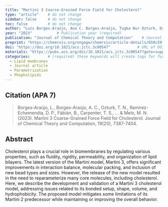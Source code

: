 ```yaml
---
title: "Martini 3 Coarse-Grained Force Field for Cholesterol"          # Paper title (required)
type: "article"    # do not change
sidebar: false     # do not change
toc: false         # do not change
author: "Luís Borges-Araújo, Ana C. Borges-Araújo, Tugba Nur Ozturk, Daniel P. Ramirez-Echemendia, Balázs Fábián, Timothy S. Carpenter, Sebastian Thallmair, Jonathan Barnoud, Helgi I. Ingólfsson, Gerhard Hummer, D. Peter Tieleman, Siewert J. Marrink, Paulo C. T. Souza, and Manuel N. Melo"         # Paper authors (required)
year: "2023"           # Publication year (required)
publication: "Journal of Chemical Theory and Computation"    # Journal or similar (required)
preprint: "https://chemrxiv.org/engage/chemrxiv/article-details/650c59f060c37f4f76332ea7"       # URL to prepint page (optional)  
doi: "https://doi.org/10.1021/acs.jctc.3c00547"            # URL of DOI (required)  
materials: "https://pubs.acs.org/doi/10.1021/acs.jctc.3c00547?goto=supporting-info"      # URL to suplementary info (optional)
categories:        # (required) these keywords will create tags for further filtering. 
  - Lipid membranes
  - Journal article
  - Parametrization
  - Phopholipids
---
```


<!-- 
The info below is just an example. 

Both fields are required and they have to be replaced with the respective info for each paper. 

Please notice the `> ` symbol before the citation, it gives it additional styling.  
-->

## Citation (APA 7)      

> Borges-Araújo, L., Borges-Araújo, A. C., Ozturk, T. N., Ramirez-Echemendia, D. P., Fábián, B., Carpenter, T. S., ... & Melo, M. N. (2023). Martini 3 Coarse-Grained Force Field for Cholesterol. Journal of Chemical Theory and Computation, 19(20), 7387-7404.

## Abstract

Cholesterol plays a crucial role in biomembranes by regulating various properties, such as fluidity, rigidity, permeability, and organization of lipid bilayers. The latest version of the Martini model, Martini 3, offers significant improvements in interaction balance, molecular packing, and inclusion of new bead types and sizes. However, the release of the new model resulted in the need to reparameterize many core molecules, including cholesterol. Here, we describe the development and validation of a Martini 3 cholesterol model, addressing issues related to its bonded setup, shape, volume, and hydrophobicity. The proposed model mitigates some limitations of its Martini 2 predecessor while maintaining or improving the overall behavior.